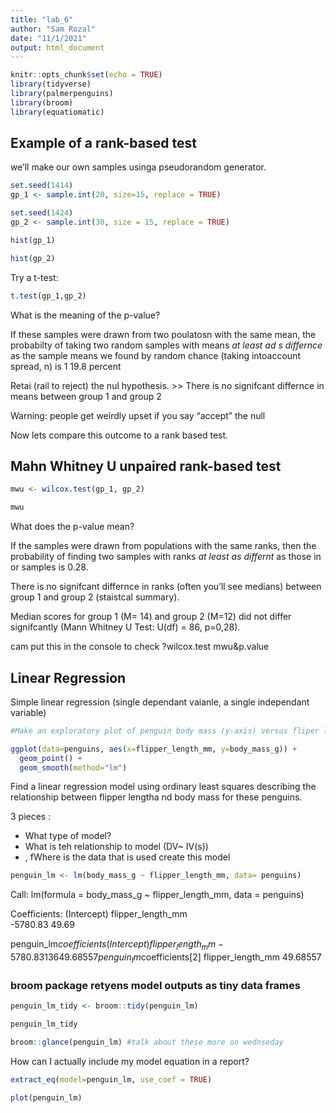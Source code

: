 ```yaml
---
title: "lab_6"
author: "Sam Rozal"
date: "11/1/2021"
output: html_document
---
```


```r
knitr::opts_chunk$set(echo = TRUE)
library(tidyverse)
library(palmerpenguins)
library(broom)
library(equatiomatic)

```

## Example of a rank-based test

we'll make our own samples usinga pseudorandom generator.

```r
set.seed(1414)
gp_1 <- sample.int(20, size=15, replace = TRUE)

set.seed(1424)
gp_2 <- sample.int(30, size = 15, replace = TRUE)
```

```r
hist(gp_1)

hist(gp_2)
```

Try a t-test:
```r
t.test(gp_1,gp_2)

```
What is the meaning of the p-value?

If these samples were drawn from two poulatosn with the same mean, the probabilty of taking two random samples with means *at least ad s differnce * as the sample means we found by random chance (taking intoaccount spread, n) is 1 19.8 percent 

Retai (rail to reject) the nul hypothesis. >> There is no signifcant differnce in means between group 1 and group 2

Warning: people get weirdly upset if you say "accept" the null

Now lets compare this outcome to a rank based test. 

## Mahn Whitney U unpaired rank-based test

```r
mwu <- wilcox.test(gp_1, gp_2)

mwu
```

 What does the p-value mean?
 
If the samples were drawn from populations with the same ranks, then the probability of finding two samples  with ranks *at least as differnt* as those in or samples is 0.28. 

There is no signifcant differnce in ranks (often you'll see medians) between group 1 and group 2 (staistcal summary).

Median scores for group 1 (M= 14) and group 2 (M=12) did not differ signifcantly (Mann Whitney U Test: U(df) = 86, p=0,28).

cam put this in the console to check
?wilcox.test
mwu&p.value

## Linear Regression

Simple linear regression (single dependant vaianle, a single independant variable)

```r
#Make an exploratory plot of penguin body mass (y-axis) versus fliper length (x-axis)

ggplot(data=penguins, aes(x=flipper_length_mm, y=body_mass_g)) +
  geom_point() +
  geom_smooth(method="lm")
```

Find a linear regression model using ordinary least squares describing the relationship between flipper lengtha nd body mass for these penguins. 


3 pieces :

- What type of model?
- What is teh relationship to model (DV~ IV(s))
- , fWhere is the data that is used  create this model 

```r
penguin_lm <- lm(body_mass_g ~ flipper_length_mm, data= penguins)
```


Call:
lm(formula = body_mass_g ~ flipper_length_mm, data = penguins)

Coefficients:
      (Intercept)  flipper_length_mm  
         -5780.83              49.69  
         

penguin_lm$coefficients
      (Intercept) flipper_length_mm 
      -5780.83136          49.68557 
penguin_lm$coefficients[2]
flipper_length_mm 
         49.68557 
         
         
### broom package retyens model outputs as tiny data frames
```r
penguin_lm_tidy <- broom::tidy(penguin_lm)

penguin_lm_tidy

broom::glance(penguin_lm) #talk about these more on wednseday 

```
How can I actually include my model equation in a report?

```r
extract_eq(model=penguin_lm, use_coef = TRUE)
```

```r
plot(penguin_lm)
```

